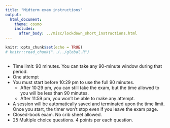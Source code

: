 ```yaml
---
title: "Midterm exam instructions"
output: 
  html_document: 
    theme: cosmo
    includes:
      after_body: ../misc/lockdown_short_instructions.html
---
```


```r
knitr::opts_chunk$set(echo = TRUE)
# knitr::read_chunk("../../global.R")
```
```r
```

- Time limit: 90 minutes. You can take any 90-minute window during that period.
- One attempt
- You must start before 10:29 pm to use the full 90 minutes.
  - After 10:29 pm, you can still take the exam, but the time allowed to you will be less than 90 minutes.
  - After 11:59 pm, you won't be able to make any attempt.
- A session will be automatically saved and terminated upon the time limit. Once you start, the timer won't stop even if you leave the exam page.
- Closed-book exam. No crib sheet allowed.
- 25 Multiple choice questions. 4 points per each question.
